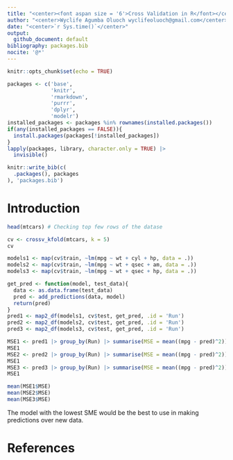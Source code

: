 ```yaml
---
title: "<center><font aspan size = '6'>Cross Validation in R</font></center>"
author: "<center>Wyclife Agumba Oluoch wyclifeoluoch@gmail.com</center>"
date: "<center>`r Sys.time()`</center>"
output: 
  github_document: default
bibliography: packages.bib
nocite: '@*'
---
```


```r
knitr::opts_chunk$set(echo = TRUE)
```

```r
packages <- c('base',
              'knitr',
              'rmarkdown',
              'purrr',
              'dplyr',
              'modelr')
installed_packages <- packages %in% rownames(installed.packages())
if(any(installed_packages == FALSE)){
  install.packages(packages[!installed_packages])
}
lapply(packages, library, character.only = TRUE) |> 
  invisible()
```

```r
knitr::write_bib(c(
  .packages(), packages
), 'packages.bib')
```

# Introduction

```r
head(mtcars) # Checking top few rows of the datase
```

```r
cv <- crossv_kfold(mtcars, k = 5)
cv
```

```r
models1 <- map(cv$train, ~lm(mpg ~ wt + cyl + hp, data = .))
models2 <- map(cv$train, ~lm(mpg ~ wt + qsec + am, data = .))
models3 <- map(cv$train, ~lm(mpg ~ wt + qsec + hp, data = .))
```

```r
get_pred <- function(model, test_data){
  data <- as.data.frame(test_data)
  pred <- add_predictions(data, model)
  return(pred)
}
pred1 <- map2_df(models1, cv$test, get_pred, .id = 'Run')
pred2 <- map2_df(models2, cv$test, get_pred, .id = 'Run')
pred3 <- map2_df(models3, cv$test, get_pred, .id = 'Run')
```


```r
MSE1 <- pred1 |> group_by(Run) |> summarise(MSE = mean((mpg - pred)^2))
MSE1
MSE2 <- pred2 |> group_by(Run) |> summarise(MSE = mean((mpg - pred)^2))
MSE1
MSE3 <- pred3 |> group_by(Run) |> summarise(MSE = mean((mpg - pred)^2))
MSE1
```


```r
mean(MSE1$MSE)
mean(MSE2$MSE)
mean(MSE3$MSE)
```

The model with the lowest SME would be the best to use in making predictions over new data.

# References